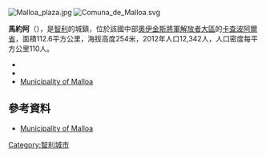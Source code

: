 [[Image:Malloa_plaza.jpg|right]]
[[Image:Comuna_de_Malloa.svg|right]]

{{Coord|34|26|47|S|70|56|45|W|display=title}}

'''馬約阿'''（{{lang-es|Malloa}}），是[[智利|智利]]的城鎮，位於該國中部[[奧伊金斯將軍解放者大區|奧伊金斯將軍解放者大區]]的[[卡查波阿爾省|卡查波阿爾省]]，面積112.6平方公里，海拔高度254米，2012年人口12,342人，人口密度每平方公里110人。
*{{Cite web |url = http://www.comunamalloa.cl/ |title = Municipality of Malloa |accessdate = 10 November 2010 |language = es |archive-date = 2021-02-24 |archive-url = https://web.archive.org/web/20210224034159/http://comunamalloa.cl/ |dead-url = no }}
*{{Cite web |url= http://www.ine.cl/canales/chile_estadistico/censos_poblacion_vivienda/censo_pobl_vivi.php |title= National Statistics Institute |accessdate= 10 November 2010 |language= es |archive-date= 2020-05-07 |archive-url= https://web.archive.org/web/20200507055242/https://www.ine.cl/canales/chile_estadistico/censos_poblacion_vivienda/censo_pobl_vivi.php |dead-url= no }}
*[https://web.archive.org/web/20081020005442/http://www.comunademalloa.cl/ Municipality of Malloa]

==參考資料==
* {{es icon}} [https://web.archive.org/web/20081020005442/http://www.comunademalloa.cl/ Municipality of Malloa]

{{Chile-geo-stub}}
[[Category:智利城市|Category:智利城市]]